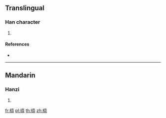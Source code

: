 ==Translingual==

===Han character===
{{Han char|rn=75|rad=木|as=12|sn=16|four=50917|canj=DYIT}}

# {{defn|Han|sort=木12}}

====References====
* {{Han ref|kx=0552.090|dkj=15505|dj=0941.010|hdz=21295.050|uh=6A40|ud=27200|bh=E5DF|bd=58847}}

----

==Mandarin==

===Hanzi===
{{cmn-hanzi|pin=[[chūn]] ([[chun1]]), [[xī]] ([[xi1]])|wg=ch'un<sup>1</sup>, hsi<sup>1</sup>}}

# {{defn|lang=cmn|sort=木12}}

[[fr:橀]]
[[pl:橀]]
[[th:橀]]
[[zh:橀]]